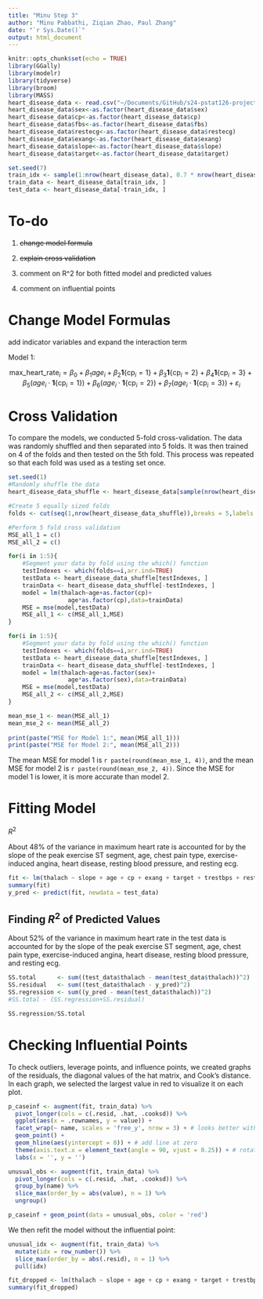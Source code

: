 ```yaml
---
title: "Minu Step 3"
author: "Minu Pabbathi, Ziqian Zhao, Paul Zhang"
date: "`r Sys.Date()`"
output: html_document
---
```


```r
knitr::opts_chunk$set(echo = TRUE)
library(GGally)
library(modelr)
library(tidyverse)
library(broom)
library(MASS)
heart_disease_data <- read.csv("~/Documents/GitHub/s24-pstat126-project/dataset/heart_disease_data_1.csv")
heart_disease_data$sex<-as.factor(heart_disease_data$sex)
heart_disease_data$cp<-as.factor(heart_disease_data$cp)
heart_disease_data$fbs<-as.factor(heart_disease_data$fbs)
heart_disease_data$restecg<-as.factor(heart_disease_data$restecg)
heart_disease_data$exang<-as.factor(heart_disease_data$exang)
heart_disease_data$slope<-as.factor(heart_disease_data$slope)
heart_disease_data$target<-as.factor(heart_disease_data$target)

set.seed(7)
train_idx <- sample(1:nrow(heart_disease_data), 0.7 * nrow(heart_disease_data)) 
train_data <- heart_disease_data[train_idx, ] 
test_data <- heart_disease_data[-train_idx, ]
```

# To-do

1. ~~change model formula~~

2. ~~explain cross validation~~

3. comment on R^2 for both fitted model and predicted values

4. comment on influential points

# Change Model Formulas

add indicator variables and expand the interaction term

Model 1: 

$$
\text{max_heart_rate}_i = \beta_0 + \beta_1age_i + \beta_2\mathbf{1}\{\text{cp}_i = 1\} + \beta_3\mathbf{1}\{\text{cp}_i = 2\}  + \beta_4\mathbf{1}\{\text{cp}_i = 3\} + \beta_5(age_i \cdot \mathbf{1}\{\text{cp}_i = 1\}) + \beta_6(age_i \cdot \mathbf{1}\{\text{cp}_i = 2\}) + \beta_7(age_i \cdot \mathbf{1}\{\text{cp}_i = 3\}) + \varepsilon_i
$$

# Cross Validation

To compare the models, we conducted 5-fold cross-validation. The data was randomly shuffled and then separated into 5 folds. It was then trained on 4 of the folds and then tested on the 5th fold. This process was repeated so that each fold was used as a testing set once. 

```r
set.seed(1)
#Randomly shuffle the data
heart_disease_data_shuffle <- heart_disease_data[sample(nrow(heart_disease_data)), ]

#Create 5 equally sized folds
folds <- cut(seq(1,nrow(heart_disease_data_shuffle)),breaks = 5,labels = FALSE)

#Perform 5 fold cross validation
MSE_all_1 = c()
MSE_all_2 = c()

for(i in 1:5){
    #Segment your data by fold using the which() function 
    testIndexes <- which(folds==i,arr.ind=TRUE)
    testData <- heart_disease_data_shuffle[testIndexes, ]
    trainData <- heart_disease_data_shuffle[-testIndexes, ]
    model = lm(thalach~age+as.factor(cp)+
                 age*as.factor(cp),data=trainData)
    MSE = mse(model,testData)
    MSE_all_1 <- c(MSE_all_1,MSE)
}

for(i in 1:5){
    #Segment your data by fold using the which() function 
    testIndexes <- which(folds==i,arr.ind=TRUE)
    testData <- heart_disease_data_shuffle[testIndexes, ]
    trainData <- heart_disease_data_shuffle[-testIndexes, ]
    model = lm(thalach~age+as.factor(sex)+
                 age*as.factor(sex),data=trainData)
    MSE = mse(model,testData)
    MSE_all_2 <- c(MSE_all_2,MSE)
}

mean_mse_1 <- mean(MSE_all_1)
mean_mse_2 <- mean(MSE_all_2)
  
print(paste("MSE for Model 1:", mean(MSE_all_1)))
print(paste("MSE for Model 2:", mean(MSE_all_2)))
```

The mean MSE for model 1 is `r paste(round(mean_mse_1, 4))`, and the mean MSE for model 2 is `r paste(round(mean_mse_2, 4))`. Since the MSE for model 1 is lower, it is more accurate than model 2.

# Fitting Model

$R^2$

About 48% of the variance in maximum heart rate is accounted for by the slope of the peak exercise ST segment, age, chest pain type, exercise-induced angina, heart disease, resting blood pressure, and resting ecg.

```r
fit <- lm(thalach ~ slope + age + cp + exang + target + trestbps + restecg, data = train_data)
summary(fit)
y_pred <- predict(fit, newdata = test_data)
```

## Finding $R^2$ of Predicted Values

About 52% of the variance in maximum heart rate in the test data is accounted for by the slope of the peak exercise ST segment, age, chest pain type, exercise-induced angina, heart disease, resting blood pressure, and resting ecg.
 

```r
SS.total      <- sum((test_data$thalach - mean(test_data$thalach))^2)
SS.residual   <- sum((test_data$thalach - y_pred)^2)
SS.regression <- sum((y_pred - mean(test_data$thalach))^2)
#SS.total - (SS.regression+SS.residual)

SS.regression/SS.total
```

# Checking Influential Points

To check outliers, leverage points, and influence points, we created graphs of the residuals, the diagonal values of the hat matrix, and Cook's distance. In each graph, we selected the largest value in red to visualize it on each plot.

```r
p_caseinf <- augment(fit, train_data) %>%
  pivot_longer(cols = c(.resid, .hat, .cooksd)) %>%
  ggplot(aes(x = .rownames, y = value)) +
  facet_wrap(~ name, scales = 'free_y', nrow = 3) + # looks better with vertical faceting
  geom_point() +
  geom_hline(aes(yintercept = 0)) + # add line at zero
  theme(axis.text.x = element_text(angle = 90, vjust = 0.25)) + # rotates and aligns labels
  labs(x = '', y = '')

unusual_obs <- augment(fit, train_data) %>% 
  pivot_longer(cols = c(.resid, .hat, .cooksd)) %>%
  group_by(name) %>%
  slice_max(order_by = abs(value), n = 1) %>%
  ungroup()

p_caseinf + geom_point(data = unusual_obs, color = 'red')
```

We then refit the model without the influential point:

```r
unusual_idx <- augment(fit, train_data) %>%
  mutate(idx = row_number()) %>%
  slice_max(order_by = abs(.resid), n = 1) %>%
  pull(idx)

fit_dropped <- lm(thalach ~ slope + age + cp + exang + target + trestbps + restecg, data = train_data[-unusual_idx, ])
summary(fit_dropped)
```


